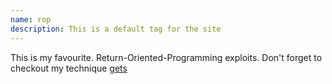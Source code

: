 ```yaml
---
name: rop
description: This is a default tag for the site
---
```


This is my favourite. Return-Oriented-Programming exploits. Don't forget to checkout my technique [gets](/blog/sekai_ctf_2022)
